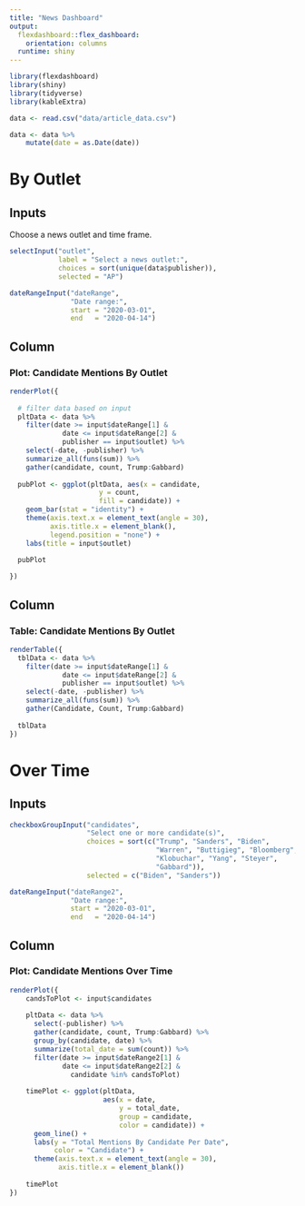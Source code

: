 ```yaml
---
title: "News Dashboard"
output: 
  flexdashboard::flex_dashboard:
    orientation: columns
  runtime: shiny
---
```


```r
library(flexdashboard)
library(shiny)
library(tidyverse)
library(kableExtra)

data <- read.csv("data/article_data.csv")

data <- data %>% 
    mutate(date = as.Date(date)) 
```

By Outlet 
=======================================================================

Inputs {.sidebar}
-------------------------------------

Choose a news outlet and time frame.

```r
selectInput("outlet", 
            label = "Select a news outlet:", 
            choices = sort(unique(data$publisher)), 
            selected = "AP")

dateRangeInput("dateRange", 
               "Date range:", 
               start = "2020-03-01", 
               end   = "2020-04-14") 
```

Column {data-width=750}
-----------------------------------------------------------------------

### Plot: Candidate Mentions By Outlet

```r

renderPlot({
  
  # filter data based on input
  pltData <- data %>% 
    filter(date >= input$dateRange[1] & 
             date <= input$dateRange[2] & 
             publisher == input$outlet) %>% 
    select(-date, -publisher) %>% 
    summarize_all(funs(sum)) %>% 
    gather(candidate, count, Trump:Gabbard)
  
  pubPlot <- ggplot(pltData, aes(x = candidate,
                      y = count, 
                      fill = candidate)) +
    geom_bar(stat = "identity") +
    theme(axis.text.x = element_text(angle = 30),
          axis.title.x = element_blank(),
          legend.position = "none") +
    labs(title = input$outlet)
  
  pubPlot

})

```

Column {data-width=250}
-----------------------------------------------------------------------

### Table: Candidate Mentions By Outlet

```r

renderTable({
  tblData <- data %>% 
    filter(date >= input$dateRange[1] & 
             date <= input$dateRange[2] & 
             publisher == input$outlet) %>% 
    select(-date, -publisher) %>% 
    summarize_all(funs(sum)) %>% 
    gather(Candidate, Count, Trump:Gabbard) 
  
  tblData
})

```

Over Time
=======================================================================
Inputs {.sidebar}
-------------------------------------

```r
checkboxGroupInput("candidates", 
                   "Select one or more candidate(s)", 
                   choices = sort(c("Trump", "Sanders", "Biden", 
                                    "Warren", "Buttigieg", "Bloomberg", 
                                    "Klobuchar", "Yang", "Steyer", 
                                    "Gabbard")), 
                   selected = c("Biden", "Sanders"))

dateRangeInput("dateRange2", 
               "Date range:", 
               start = "2020-03-01", 
               end   = "2020-04-14") 
```

Column 
-----------------------------------------------------------------------

### Plot: Candidate Mentions Over Time

```r
renderPlot({
    candsToPlot <- input$candidates
    
    pltData <- data %>% 
      select(-publisher) %>% 
      gather(candidate, count, Trump:Gabbard) %>% 
      group_by(candidate, date) %>% 
      summarize(total_date = sum(count)) %>% 
      filter(date >= input$dateRange2[1] & 
             date <= input$dateRange2[2] & 
               candidate %in% candsToPlot)
    
    timePlot <- ggplot(pltData,
                       aes(x = date,
                           y = total_date,
                           group = candidate,
                           color = candidate)) +
      geom_line() +
      labs(y = "Total Mentions By Candidate Per Date",
           color = "Candidate") +
      theme(axis.text.x = element_text(angle = 30),
            axis.title.x = element_blank())
    
    timePlot
})
```
